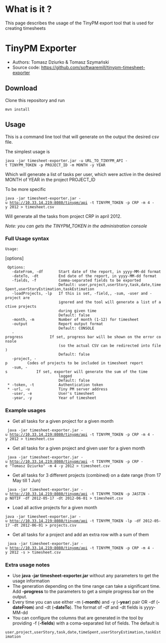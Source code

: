 = What is it ? =

This page describes the usage of the TinyPM export tool that is used for creating timesheets 

= TinyPM Exporter =

* Authors: Tomasz Dziurko & Tomasz Szymański
* Source code: https://github.com/softwaremill/tinypm-timesheet-exporter

== Download ==

Clone this repository and run

 mvn install

== Usage ==

This is a command line tool that will generate on the output the desired csv file.

The simplest usage is

 java -jar timesheet-exporter.jar -u URL_TO_TINYPM_API -t TINYPM_TOKEN -p PROJECT_ID -m MONTH -y YEAR

Which will generate a list of tasks per user, which were active in the desired MONTH of YEAR in the project PROJECT_ID

To be more specific

 java -jar timesheet-exporter.jar -u http://10.33.14.219:8080/tinypm/api -t TINYPM_TOKEN -p CRP -m 4 -y 2012 > timesheet.csv

Will generate all the tasks from project CRP in april 2012.

''Note: you can gets the TINYPM_TOKEN in the administration console''


=== Full Usage syntax ===

 Usage: <main class> [options]
  Options:
    -dateFrom, -df       Start date of the report, in yyyy-MM-dd format
    -dateTo, -dt         End date of the report, in yyyy-MM-dd format
    -fields, -f          Comma-separated fields to be exported
                         Default: user,project,userStory,task,date,timeSpent,userStoryEstimation,taskEstimation
    -loadProjects, -lp   If this is set, -field,, -sum, -user and -project are
                         ignored and the tool will generate a list of active projects
                         during given time
                         Default: false
    -month, -m           Number of month (1-12) for timesheet
    -output              Report output format
                         Default: CONSOLE
    -progress            If set, progress bar will be shown on the error console
                         (so the actual CSV can be redirected into file)
                         Default: false
    -project, -p         Codes of projects to be included in timesheet report
    -sum, -s             If set, exporter will generate the sum of the time
                         logged
                         Default: false
  * -token, -t           Authentication token
  * -url, -u             Tiny PM server address
    -user, -e            User's timesheet
    -year, -y            Year of timesheet

=== Example usages ===

* Get all tasks for a given project for a given month

  java -jar timesheet-exporter.jar -u http://10.33.14.219:8080/tinypm/api -t TINYPM_TOKEN -p CRP -m 4 -y 2012 > timesheet.csv

* Get all tasks for a given project and given user for a given month

  java -jar timesheet-exporter.jar -u http://10.33.14.219:8080/tinypm/api -t TINYPM_TOKEN -p CRP -e "Tomasz Dziurko" -m 4 -y 2012 > timesheet.csv

* Get all tasks for 3 different projects (combined) on a date range (from 17 May till 1 Jun)

  java -jar timesheet-exporter.jar -u http://10.33.14.219:8080/tinypm/api -t TINYPM_TOKEN -p JASTIN -p NOTIF -df 2012-05-17 -dt 2012-06-01 > timesheet.csv

* Load all active projects for a given month

 java -jar timesheet-exporter.jar -u http://10.33.14.219:8080/tinypm/api -t TINYPM_TOKEN -lp -df 2012-05-17 -dt 2012-06-01 > projects.csv

* Get all tasks for a project and add an extra row with a sum of them

  java -jar timesheet-exporter.jar -u http://10.33.14.219:8080/tinypm/api -t TINYPM_TOKEN -p CRP -m 4 -y 2012 -s > timesheet.csv

=== Extra usage notes ===

* Use '''java -jar timesheet-exporter.jar''' without any parameters to get the usage information
* The generation depending on the time range can take a significant time. Add '''-progress''' to the parameters to get a simple progress bar on the output.
* Every time you can use either -m ('''-month''') and -y ('''-year''') pair OR -df ('''-dateFrom''') and -dt ('''-dateTo'''). The format of -df and -dt fields is yyyy-MM-dd
* You can configure the columns that are generated in the tool by providing -f ('''-fields''') with a coma-separated list of fields. The default is
 user,project,userStory,task,date,timeSpent,userStoryEstimation,taskEstimation

